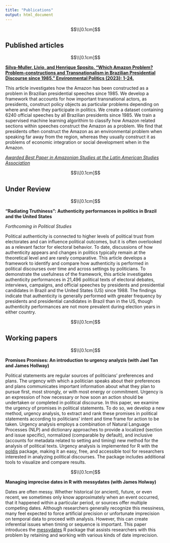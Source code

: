 ```yaml
---
title: "Publications"
output: html_document
---
```


<style type="text/css">
h1 {
  font-size: 45px;
  text-align: center;
}
h1.title {
  font-size: 40px;
  text-align: center;
}
</style>

$$\\[0.1cm]$$

## Published articles

$$\\[0.1cm]$$

[**Silva-Muller, Livio, and Henrique Sposito. "Which Amazon Problem? Problem-constructions and Transnationalism in Brazilian Presidential Discourse since 1985." Environmental Politics (2023): 1-24.**](https://www.tandfonline.com/doi/full/10.1080/09644016.2023.2220639)

This article investigates how the Amazon has been constructed as a problem in Brazilian presidential speeches since 1985. We develop a framework that accounts for how important transnational actors, as presidents, construct policy objects as particular problems depending on where and when they participate in politics. We create a dataset containing 6240 official speeches by all Brazilian presidents since 1985. We train a supervised machine learning algorithim to classify how Amazon related sections within speeches construct the Amazon as a problem. We find that presidents often construct the Amazon as an environmental problem when speaking far away from the region, whereas they usually construct it as problems of economic integration or social development when in the Amazon.

*[Awarded Best Paper in Amazonian Studies at the Latin American Studies Association](https://lasaweb.org/en/2024-section-awards/)*

$$\\[0.1cm]$$

## Under Review

$$\\[0.1cm]$$

**"Radiating Truthiness": Authenticity performances in politics in Brazil and the United States** 

*Forthcoming in Political Studies*

Political authenticity is connected to higher levels of political trust from electorates and can influence political outcomes, but it is often overlooked as a relevant factor for electoral behavior. To date, discussions of how authenticity appears and changes in politics typically remain at the theoretical level and are rarely comparative. This article develops a framework to identify and compare how authenticity is performed in political discourses over time and across settings by politicians. To demonstrate the usefulness of the framework, this article investigates authenticity performances in 21,496 political texts of electoral debates, interviews, campaigns, and official speeches by presidents and presidential candidates in Brazil and the United States (US) since 1988. The findings indicate that authenticity is generally performed with greater frequency by presidents and presidential candidates in Brazil than in the US, though authenticity performances are not more prevalent during election years in either country.

$$\\[0.1cm]$$

## Working papers

$$\\[0.1cm]$$

**Promises Promises: An introduction to urgency analyzis (with Jael Tan and James Hollway)**

Political statements are regular sources of politicians' preferences and plans. The urgency with which a politician speaks about their preferences and plans communicates important information about what they plan to pursue first, most strongly, or with most energy or commitment. Urgency is an expression of how necessary or how soon an action should be undertaken or completed in political discourse. In this paper, we examine the urgency of promises in political statements. To do so, we develop a new method, urgency analysis, to extract and rank these promises in political statements according to  politicians’ intent and time frame for action to be taken. Urgency analysis employs a combination of Natural Language Processes (NLP) and dictionary approaches to provide a localized (section and issue specific), normalized (comparable by default), and inclusive (accounts for metadata related to setting and timing) new method for the analysis of political texts. Urgency analysis is implemented for R with the [poldis](https://github.com/henriquesposito/poldis) package, making it an easy, free, and accessible tool for researchers interested in analyzing political discourses. The package includes additional tools to visualize and compare results.

$$\\[0.1cm]$$

**Managing imprecise dates in R with messydates (with James Holway)**

Dates are often messy. Whether historical (or ancient), future, or even recent, we sometimes only know approximately when an event occurred, that it happened within a particular period, or sources offer multiple competing dates. Although researchers generally recognize this messiness, many feel expected to force artificial precision or unfortunate imprecision on temporal data to proceed with analysis. However, this can create inferential issues when timing or sequence is important. This paper introduces the [messydates](https://globalgov.github.io/messydates/) R package that assists researchers with this problem by retaining and working with various kinds of date imprecision.
